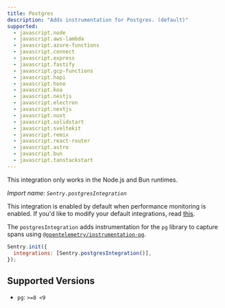 ```yaml
---
title: Postgres
description: "Adds instrumentation for Postgres. (default)"
supported:
  - javascript.node
  - javascript.aws-lambda
  - javascript.azure-functions
  - javascript.connect
  - javascript.express
  - javascript.fastify
  - javascript.gcp-functions
  - javascript.hapi
  - javascript.hono
  - javascript.koa
  - javascript.nestjs
  - javascript.electron
  - javascript.nextjs
  - javascript.nuxt
  - javascript.solidstart
  - javascript.sveltekit
  - javascript.remix
  - javascript.react-router
  - javascript.astro
  - javascript.bun
  - javascript.tanstackstart
---
```


<Alert>

This integration only works in the Node.js and Bun runtimes.

</Alert>

_Import name: `Sentry.postgresIntegration`_

This integration is enabled by default when performance monitoring is enabled. If you'd like to modify your default integrations, read [this](./../#modifying-default-integrations).

The `postgresIntegration` adds instrumentation for the `pg` library to capture spans using [`@opentelemetry/instrumentation-pg`](https://www.npmjs.com/package/@opentelemetry/instrumentation-pg).

```JavaScript
Sentry.init({
  integrations: [Sentry.postgresIntegration()],
});
```

## Supported Versions

- `pg`: `>=8 <9`
